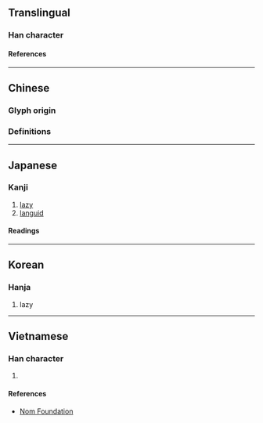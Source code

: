 {{also|懶|懒}}
{{character info/new}}
{{character info|0x2F86A}}
{{character info|0x2F86B}}
==Translingual==

===Han character===
{{Han char|rn=38|rad=女|as=16|sn=19|four=47486|canj=VDLC|ids=⿰女賴}}

====References====
{{Han ref|kx=0273.360|dkj=06872|dj=0542.080|hdz=21089.090|uh=5B3E}}

----

==Chinese==
===Glyph origin===
{{Han etym}}
===Definitions===
{{zh-see|懶|v}}

----

==Japanese==

===Kanji===
{{ja-kanji|grade=|rs=女16}}

# [[lazy]]
# [[languid]]

====Readings====
{{ja-readings
|on=らん
|kun=おこたる, ものうい
}}

----

==Korean==

===Hanja===
{{ko-hanja/new|[[게으르다|게으를]]|난}}

# lazy

----

==Vietnamese==

===Han character===
{{vi-readings|rs=女16|reading=lãn}}

# {{defn|lang=vi|sort=女16}}

====References====
* [http://nomfoundation.org/common/nom_details.php?codepoint=5b3e Nom Foundation]